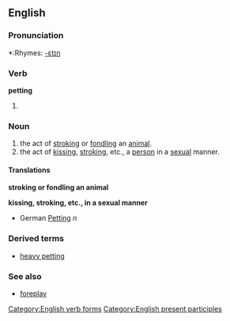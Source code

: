 ==English==
===Pronunciation===
*:Rhymes: [[Rhymes:English:-ɛtɪŋ|-ɛtɪŋ]]

===Verb===
'''petting'''

# {{present participle of|pet}}

===Noun===
{{en-noun|-}}

# the act of [[stroking]] or [[fondling]] an [[animal]].
# the act of [[kissing]], [[stroking]], etc., a [[person]] in a [[sexual]] manner.

====Translations====

'''stroking or fondling an animal'''

'''kissing, stroking, etc., in a sexual manner'''
* German [[Petting]] ''n''

===Derived terms===
*[[heavy petting]]

===See also===
*[[foreplay]]

[[Category:English verb forms]]
[[Category:English present participles]]